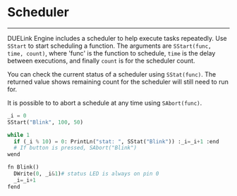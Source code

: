 
# Scheduler

---

DUELink Engine includes a scheduler to help execute tasks repeatedly. Use `SStart` to start scheduling a function. The arguments are `SStart(func, time, count)`, where 'func' is the function to schedule, `time` is the delay between executions, and finally `count` is for the scheduler count.

You can check the current status of a scheduler using `SStat(func)`. The returned value shows remaining count for the scheduler will still need to run for.

It is possible to to abort a schedule at any time using `SAbort(func)`.


```py
_i = 0
SStart("Blink", 100, 50)

while 1
  if (_i % 10) = 0: PrintLn("stat: ", SStat("Blink")) :_i=_i+1 :end
  # If button is pressed, SAbort("Blink")
wend

fn Blink()
  DWrite(0, _i&1)# status LED is always on pin 0
  _i=_i+1
fend
```